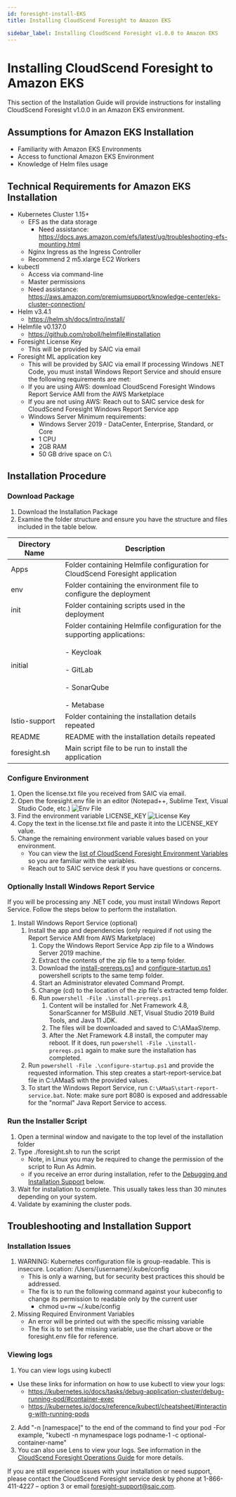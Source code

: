 ```yaml
---
id: foresight-install-EKS
title: Installing CloudScend Foresight to Amazon EKS

sidebar_label: Installing CloudScend Foresight v1.0.0 to Amazon EKS
---
```


# Installing CloudScend Foresight to Amazon EKS

This section of the Installation Guide will provide instructions for installing CloudScend Foresight v1.0.0 in an Amazon EKS environment.

## Assumptions for Amazon EKS Installation

- Familiarity with Amazon EKS Environments
- Access to functional Amazon EKS Environment
- Knowledge of Helm files usage

## Technical Requirements for Amazon EKS Installation

- Kubernetes Cluster 1.15+
  - EFS as the data storage
    - Need assistance: https://docs.aws.amazon.com/efs/latest/ug/troubleshooting-efs-mounting.html
  - Nginx Ingress as the Ingress Controller
  - Recommend 2 m5.xlarge EC2 Workers
- kubectl
  - Access via command-line
  - Master permissions
  - Need assistance: https://aws.amazon.com/premiumsupport/knowledge-center/eks-cluster-connection/
- Helm v3.4.1
  - https://helm.sh/docs/intro/install/
- Helmfile v0.137.0
  - https://github.com/roboll/helmfile#installation
- Foresight License Key
  - This will be provided by SAIC via email
- Foresight ML application key
  - This will be provided by SAIC via email
    If processing Windows .NET Code, you must install Windows Report Service and should ensure the following requirements are met:
  - If you are using AWS: download CloudScend Foresight Windows Report Service AMI from the AWS Marketplace
  - If you are not using AWS: Reach out to SAIC service desk for CloudScend Foresight Windows Report Service app
  - Windows Server Minimum requirements:
    - Windows Server 2019 - DataCenter, Enterprise, Standard, or Core
    - 1 CPU
    - 2GB RAM
    - 50 GB drive space on C:\

## Installation Procedure

### Download Package

1. Download the Installation Package
2. Examine the folder structure and ensure you have the structure and files included in the table below.

| Directory Name | Description                                                                                                                                              |
| -------------- | -------------------------------------------------------------------------------------------------------------------------------------------------------- |
| Apps           | Folder containing Helmfile configuration for CloudScend Foresight application                                                                            |
| env            | Folder containing the environment file to configure the deployment                                                                                       |
| init           | Folder containing scripts used in the deployment                                                                                                         |
| initial        | Folder containing Helmfile configuration for the supporting applications: <br></br> - Keycloak <br></br> - GitLab<br></br>- SonarQube<br></br>- Metabase |
| Istio-support  | Folder containing the installation details repeated                                                                                                      |
| README         | README with the installation details repeated                                                                                                            |
| foresight.sh   | Main script file to be run to install the application                                                                                                    |

### Configure Environment

1. Open the license.txt file you received from SAIC via email.
2. Open the foresight.env file in an editor (Notepad++, Sublime Text, Visual Studio Code, etc.)
   ![Env File](/img/EnvFile.png)
3. Find the environment variable LICENSE_KEY
   ![License Key](/img/EnvLicenseKey.png)
4. Copy the text in the license.txt file and paste it into the LICENSE_KEY value.
5. Change the remaining environment variable values based on your environment.
   - You can view the [list of CloudScend Foresight Environment Variables](foresight-env-variables.mdx) so you are familiar with the variables.
   - Reach out to SAIC service desk if you have questions or concerns.

### Optionally Install Windows Report Service

If you will be processing any .NET code, you must install Windows Report Service. Follow the steps below to perform the installation.

1. Install Windows Report Service (optional)
   1. Install the app and dependencies (only required if not using the Report Service AMI from AWS Marketplace)
      1. Copy the Windows Report Service App zip file to a Windows Server 2019 machine.
      2. Extract the contents of the zip file to a temp folder.
      3. Download the [install-prereqs.ps1](/installation-scripts/install-prereqs.ps1) and [configure-startup.ps1](/installation-scripts/configure-startup.ps1) powershell scripts to the same temp folder.
      4. Start an Administrator elevated Command Prompt.
      5. Change (cd) to the location of the zip file's extracted temp folder.
      6. Run `powershell -File .\install-prereqs.ps1`
         1. Content will be installed for .Net Framework 4.8, SonarScanner for MSBuild .NET, Visual Studio 2019 Build Tools, and Java 11 JDK.
         2. The files will be downloaded and saved to C:\AMaaS\temp.
         3. After the .Net Framework 4.8 install, the computer may reboot.
            If it does, run `powershell -File .\install-prereqs.ps1` again to make sure the installation has completed.
   2. Run `powershell -File .\configure-startup.ps1` and provide the requested information.
      This step creates a start-report-service.bat file in C:\AMaaS with the provided values.
   3. To start the Windows Report Service, run `C:\AMaaS\start-report-service.bat`.
      Note: make sure port 8080 is exposed and addressable for the "normal" Java Report Service to access.

### Run the Installer Script

1. Open a terminal window and navigate to the top level of the installation folder
2. Type ./foresight.sh to run the script
   - Note, in Linux you may be required to change the permission of the script to Run As Admin.
   - if you receive an error during installation, refer to the [Debugging and Installation Support](#debugging-and-installation-support) below.
3. Wait for installation to complete. This usually takes less than 30 minutes depending on your system.
4. Validate by examining the cluster pods.

## Troubleshooting and Installation Support

### Installation Issues

1. WARNING: Kubernetes configuration file is group-readable. This is insecure. Location: /Users/{username}/.kube/config
   - This is only a warning, but for security best practices this should be addressed.
   - The fix is to run the following command against your kubeconfig to change its permission to readable only by the current user
     - chmod u=rw ~/.kube/config
2. Missing Required Environment Variables
   - An error will be printed out with the specific missing variable
   - The fix is to set the missing variable, use the chart above or the foresight.env file for reference.

### Viewing logs

1. You can view logs using kubectl

- Use these links for information on how to use kubectl to view your logs:
  - https://kubernetes.io/docs/tasks/debug-application-cluster/debug-running-pod/#container-exec
  - https://kubernetes.io/docs/reference/kubectl/cheatsheet/#interacting-with-running-pods

2. Add "-n [namespace]" to the end of the command to find your pod
   -For example, "kubectl -n mynamespace logs podname-1 -c optional-container-name"
3. You can also use Lens to view your logs. See information in the [CloudScend Foresight Operations Guide](foresight-ops-diagnostic#viewing-error-logs) for more details.

If you are still experience issues with your installation or need support, please contact the CloudScend Foresight service desk by phone at 1-866-411-4227 – option 3 or email foresight-support@saic.com.
